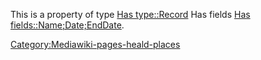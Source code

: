 This is a property of type [[Has type::Record]] Has fields [[Has fields::Name;Date;EndDate]].
[[Category:Mediawiki-pages-heald-places]]
